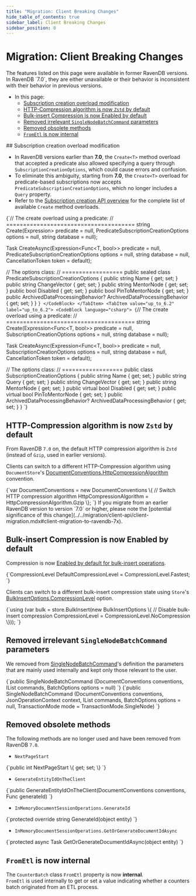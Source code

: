 ```yaml
---
title: "Migration: Client Breaking Changes"
hide_table_of_contents: true
sidebar_label: Client Breaking Changes
sidebar_position: 0
---
```



# Migration: Client Breaking Changes
<Admonition type="note" title="Note">
The features listed on this page were available in former RavenDB versions.  
In RavenDB `7.0`, they are either unavailable or their behavior is inconsistent 
with their behavior in previous versions.  

* In this page:
   * [Subscription creation overload modification](../../migration/client-api/client-breaking-changes.mdx#subscription-creation-overload-modification)  
   * [HTTP-Compression algorithm is now `Zstd` by default](../../migration/client-api/client-breaking-changes.mdx#http-compression-algorithm-is-now-zstd-by-default)  
   * [Bulk-insert Compression is now Enabled by default](../../migration/client-api/client-breaking-changes.mdx#bulk-insert-compression-is-now-enabled-by-default)  
   * [Removed irrelevant `SingleNodeBatchCommand` parameters](../../migration/client-api/client-breaking-changes.mdx#removed-irrelevant-singlenodebatchcommand-parameters)  
   * [Removed obsolete methods](../../migration/client-api/client-breaking-changes.mdx#removed-obsolete-methods)  
   * [`FromEtl` is now internal](../../migration/client-api/client-breaking-changes.mdx#frometl-is-now-internal)  

</Admonition>
## Subscription creation overload modification

* In RavenDB versions earlier than **7.0**, the `Create<T>` method overload that accepted a predicate also allowed specifying a query through `SubscriptionCreationOptions`, 
  which could cause errors and confusion.
* To eliminate this ambiguity, starting from **7.0**, the `Create<T>` overload for predicate-based subscriptions now accepts `PredicateSubscriptionCreationOptions`,
  which no longer includes a `Query` property.
* Refer to the [Subscription creation API overview](../../client-api/data-subscriptions/creation/api-overview.mdx) for the complete list of available `Create` method overloads.

<Tabs groupId='languageSyntax'>
<TabItem value="7.0_and_on" label="7.0_and_on">
<CodeBlock language="csharp">
{`// The create overload using a predicate:
// ======================================
string Create<T>(Expression<Func<T, bool>> predicate = null,
    PredicateSubscriptionCreationOptions options = null,
    string database = null);

Task<string> CreateAsync<T>(Expression<Func<T, bool>> predicate = null,
    PredicateSubscriptionCreationOptions options = null,
    string database = null,
    CancellationToken token = default);

// The options class:
// ==================
public sealed class PredicateSubscriptionCreationOptions
{
    public string Name { get; set; }
    public string ChangeVector { get; set; }
    public string MentorNode { get; set; }
    public bool Disabled { get; set; }
    public bool PinToMentorNode { get; set; }
    public ArchivedDataProcessingBehavior? ArchivedDataProcessingBehavior { get; set; }
}
`}
</CodeBlock>
</TabItem>
<TabItem value="up_to_6.2" label="up_to_6.2">
<CodeBlock language="csharp">
{`// The create overload using a predicate:
// ======================================
string Create<T>(Expression<Func<T, bool>> predicate = null,
    SubscriptionCreationOptions options = null,
    string database = null);

Task<string> CreateAsync<T>(Expression<Func<T, bool>> predicate = null,
    SubscriptionCreationOptions options = null,
    string database = null,
    CancellationToken token = default);

// The options class:
// ==================
public class SubscriptionCreationOptions
{
    public string Name { get; set; }
    public string Query { get; set; }
    public string ChangeVector { get; set; }
    public string MentorNode { get; set; }
    public virtual bool Disabled { get; set; }
    public virtual bool PinToMentorNode { get; set; }
    public ArchivedDataProcessingBehavior? ArchivedDataProcessingBehavior { get; set; }
}
`}
</CodeBlock>
</TabItem>
</Tabs>



## HTTP-Compression algorithm is now `Zstd` by default
From RavenDB `7.0` on, the default HTTP compression algorithm is `Zstd` (instead of `Gzip`, used in earlier versions).  

<Admonition type="note" title="To switch the HTTP-compression algorithm:" id="to-switch-the-http-compression-algorithm" href="#to-switch-the-http-compression-algorithm">

Clients can switch to a different HTTP-Compression algorithm using `DocumentStore`'s 
[DocumentConventions.HttpCompressionAlgorithm](../../client-api/configuration/conventions.mdx#httpcompressionalgorithm) convention.  

<TabItem value="SwitchCompressionAlgorithm" label="SwitchCompressionAlgorithm">
<CodeBlock language="csharp">
{`var DocumentConventions = new DocumentConventions
\{
    // Switch HTTP compression algorithm
    HttpCompressionAlgorithm = HttpCompressionAlgorithm.Gzip
\};
`}
</CodeBlock>
</TabItem>

</Admonition>

<Admonition type="warning" title="Warning">
If you migrate from an earlier RavenDB version to version `7.0` or higher,  
please note the [potential significance of this change](../../migration/client-api/client-migration.mdx#client-migration-to-ravendb-7x).  
</Admonition>



## Bulk-insert Compression is now Enabled by default

Compression is now [Enabled by default for bulk-insert operations](../../client-api/bulk-insert/how-to-work-with-bulk-insert-operation.mdx#section).  

<TabItem value="csharp" label="csharp">
<CodeBlock language="csharp">
{`CompressionLevel DefaultCompressionLevel = CompressionLevel.Fastest;
`}
</CodeBlock>
</TabItem>

<Admonition type="note" title="To switch the bulk-insert state:" id="to-switch-the-bulk-insert-state" href="#to-switch-the-bulk-insert-state">

Clients can switch to a different bulk-insert compression state using `Store`'s
[BulkInsertOptions.CompressionLevel](../../client-api/bulk-insert/how-to-work-with-bulk-insert-operation.mdx#bulkinsertoptions) option.  

<TabItem value="switchBulkInsertState" label="switchBulkInsertState">
<CodeBlock language="csharp">
{`using (var bulk = store.BulkInsert(new BulkInsertOptions
\{
    // Disable bulk-insert compression
    CompressionLevel = CompressionLevel.NoCompression
\}));
`}
</CodeBlock>
</TabItem>

</Admonition>



## Removed irrelevant `SingleNodeBatchCommand` parameters

We removed from [SingleNodeBatchCommand](../../client-api/commands/batches/how-to-send-multiple-commands-using-a-batch.mdx)'s
definition the parameters that are mainly used internally and kept only those relevant to the user.

<Admonition type="note" title="`SingleNodeBatchCommand` signature:" id="singlenodebatchcommand-signature" href="#singlenodebatchcommand-signature">
<Tabs groupId='languageSyntax'>
<TabItem value="7.0_and_on" label="7.0_and_on">
<CodeBlock language="plain">
{`public SingleNodeBatchCommand
    (DocumentConventions conventions, 
     IList<ICommandData> commands, 
     BatchOptions options = null)
`}
</CodeBlock>
</TabItem>
<TabItem value="up_to_6.2" label="up_to_6.2">
<CodeBlock language="plain">
{`public SingleNodeBatchCommand
    (DocumentConventions conventions, 
     JsonOperationContext context, 
     IList<ICommandData> commands, 
     BatchOptions options = null, 
     TransactionMode mode = TransactionMode.SingleNode)
`}
</CodeBlock>
</TabItem>
</Tabs>
</Admonition>



## Removed obsolete methods

The following methods are no longer used and have been removed from RavenDB `7.0`.  

* `NextPageStart`  
<TabItem value="csharp" label="csharp">
<CodeBlock language="csharp">
{`public int NextPageStart \{ get; set; \}
`}
</CodeBlock>
</TabItem>

* `GenerateEntityIdOnTheClient`  
<TabItem value="csharp" label="csharp">
<CodeBlock language="csharp">
{`public GenerateEntityIdOnTheClient(DocumentConventions conventions,
                                   Func<object, string> generateId)
`}
</CodeBlock>
</TabItem>

* `InMemoryDocumentSessionOperations.GenerateId`  
<TabItem value="csharp" label="csharp">
<CodeBlock language="csharp">
{`protected override string GenerateId(object entity)
`}
</CodeBlock>
</TabItem>

* `InMemoryDocumentSessionOperations.GetOrGenerateDocumentIdAsync`  
<TabItem value="csharp" label="csharp">
<CodeBlock language="csharp">
{`protected async Task<string> GetOrGenerateDocumentIdAsync(object entity)
`}
</CodeBlock>
</TabItem>



## `FromEtl` is now internal
The `CounterBatch` class `FromEtl` property is now **internal**.  
`FromEtl` is used internally to get or set a value indicating whether a counters batch originated from an ETL process.


